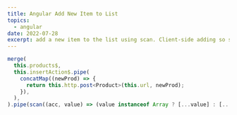 ```yaml
---
title: Angular Add New Item to List
topics:
  - angular
date: 2022-07-28
excerpt: add a new item to the list using scan. Client-side adding so server doesn't have to refresh the list
---
```


```ts
merge(
  this.products$,
  this.insertAction$.pipe(
    concatMap((newProd) => {
      return this.http.post<Product>(this.url, newProd);
    }),
  ),
).pipe(scan((acc, value) => (value instanceof Array ? [...value] : [...acc, value]), [] as Product[]));
```
